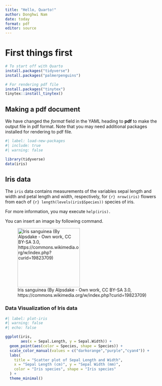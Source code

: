 ```yaml
---
title: "Hello, Quarto!"
author: Donghwi Nam
date: today
format: pdf
editor: source
---
```


# First things first
```r
# To start off with Quarto
install.packages("tidyverse")
install.packages("palmerpenguins")

# For rendering pdf file
install.packages("tinytex")
tinytex::install_tinytex()
```

## Making a pdf document

We have changed the *format* field in the YAML heading to **pdf** to make the output file in pdf format. Note that you may need additional packages installed for rendering to pdf file.

```r
#| label: load-new-packages
#| include: true
#| warning: false

library(tidyverse)
data(iris)
```

## Iris data

The `iris` data contains measurements of the variables sepal length and width and petal length and width, respectively, for `{r} nrow(iris)` flowers from each of `{r} length(levels(iris$Species))` species of iris.

For more information, you may execute `help(iris).`

You can insert an image by following command.

![Iris sanguinea (By Alpsdake - Own work, CC BY-SA 3.0, https://commons.wikimedia.org/w/index.php?curid=19823709)](Iris_sanguinea.jpeg){width="201" height="190"}

### Data Visualization of Iris data

```r
#| label: plot-iris
#| warning: false
#| echo: false

ggplot(iris, 
       aes(x = Sepal.Length, y = Sepal.Width)) +
  geom_point(aes(color = Species, shape = Species)) +
  scale_color_manual(values = c("darkorange","purple","cyan4")) +
  labs(
    title = "Scatter plot of Sepal Length and Width",
    x = "Sepal Length (cm)", y = "Sepal Width (mm)",
    color = "Iris species", shape = "Iris species"
  ) +
  theme_minimal()
```
